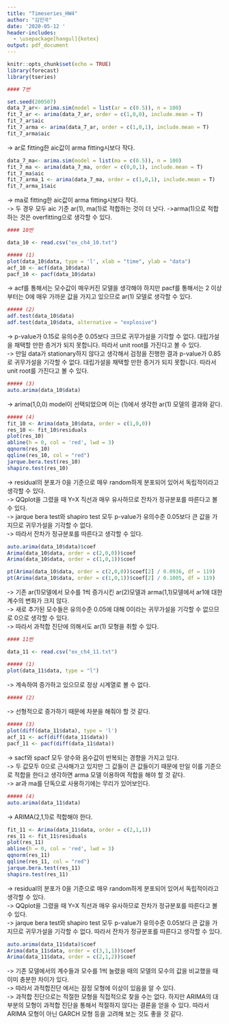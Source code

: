 ```yaml
---
title: "Timeseries_HW4"
author: "김민국"
date: '2020-05-12 '
header-includes:
  - \usepackage[hangul]{kotex}
output: pdf_document
---
```


```r
knitr::opts_chunk$set(echo = TRUE)
library(forecast)
library(tseries)
```

```r

#### 7번

set.seed(200507)
data_7_ar<- arima.sim(model = list(ar = c(0.5)), n = 100)
fit_7_ar <- arima(data_7_ar, order = c(1,0,0), include.mean = T)
fit_7_ar$aic
fit_7_arma <- arima(data_7_ar, order = c(1,0,1), include.mean = T)
fit_7_arma$aic
```
-> ar로 fitting한 aic값이 arma fitting시보다 작다.  

```r
data_7_ma<- arima.sim(model = list(ma = c(0.5)), n = 100)
fit_7_ma <- arima(data_7_ma, order = c(0,0,1), include.mean = T)
fit_7_ma$aic
fit_7_arma_1 <- arima(data_7_ma, order = c(1,0,1), include.mean = T)
fit_7_arma_1$aic
```
-> ma로 fitting한 aic값이 arma fitting시보다 작다.  
-> 두 경우 모두 aic 기준 ar(1), ma(1)로 적합하는 것이 더 낫다. 
->arma(1)으로 적합하는 것은 overfitting으로 생각할 수 있다.  

```r
#### 10번

data_10 <- read.csv("ex_ch4_10.txt")

##### (1)
plot(data_10$data, type = 'l', xlab = "time", ylab = "data")
acf_10 <- acf(data_10$data)
pacf_10 <- pacf(data_10$data)
```
-> acf를 통해서는 모수값이 매우커진 모델을 생각해야 하지만 pacf를 통해서는 2 이상부터는 0에 매우 가까운 값을 가지고 있으므로 ar(1) 모델로 생각할 수 있다.

```r
##### (2)
adf.test(data_10$data)
adf.test(data_10$data, alternative = "explosive")
```
-> p-value가 0.15로 유의수준 0.05보다 크므로 귀무가설을 기각할 수 없다. 대립가설을 채택할 만한 층거가 되지 못합니다. 따라서 unit root를 가진다고 볼 수 있다.  
-> 만일 data가 stationary하지 않다고 생각해서 검정을 진행한 결과 p-value가 0.85로 귀무가설을 기각할 수 없다. 대립가설을 채택할 만한 증거가 되지 못합니다. 따라서 unit root를 가진다고 볼 수 있다.  

```r
##### (3)
auto.arima(data_10$data)
```
-> arima(1,0,0) model이 선택되었으며 이는 (1)에서 생각한 ar(1) 모델의 결과와 같다.  

```r
##### (4)
fit_10 <- Arima(data_10$data, order = c(1,0,0))
res_10 <- fit_10$residuals
plot(res_10)
abline(h = 0, col = 'red', lwd = 3)
qqnorm(res_10)
qqline(res_10, col = "red")
jarque.bera.test(res_10)
shapiro.test(res_10)
```
-> residual의 분포가 0을 기준으로 매우 random하게 분포되어 있어서 독립적이라고 생각할 수 있다.  
-> QQplot을 그렸을 때 Y=X 직선과 매우 유사하므로 잔차가 정규분포를 따른다고 볼 수 있다.  
-> jarque bera test와 shapiro test 모두 p-value가 유의수준 0.05보다 큰 값을 가지므로 귀무가설을 기각할 수 없다.  
-> 따라서 잔차가 정규분포를 따른다고 생각할 수 있다.   

```r
auto.arima(data_10$data)$coef
Arima(data_10$data, order = c(2,0,0))$coef
Arima(data_10$data, order = c(1,0,1))$coef

pt(Arima(data_10$data, order = c(2,0,0))$coef[2] / 0.0936, df = 119)
pt(Arima(data_10$data, order = c(1,0,1))$coef[2] / 0.1005, df = 119)

```
-> 기존 ar(1)모델에서 모수를 1씩 증가시킨 ar(2)모델과 arma(1,1)모델에서 ar1애 대한 계수의 변화가 크지 않다.  
-> 새로 추가된 모수들은 유의수준 0.05에 대해 0이라는 귀무가설을 기각할 수 없으므로 0으로 생각할 수 있다.   
-> 따라서 과적합 진단에 의해서도 ar(1) 모형을 취할 수 있다.  

```r
#### 11번

data_11 <- read.csv("ex_ch4_11.txt")

##### (1)
plot(data_11$data, type = "l")
```
-> 계속하여 증가하고 있으므로 정상 시계열로 볼 수 없다.   

```r
##### (2)
```
-> 선형적으로 증가하기 때문에 차분을 해줘야 할 것 같다.  

```r
##### (3)
plot(diff(data_11$data), type = 'l')
acf_11 <- acf(diff(data_11$data))
pacf_11 <- pacf(diff(data_11$data))
```
-> sacf와 spacf 모두 양수와 음수값이 반복되는 경향을 가지고 있다.  
-> 두 값모두 0으로 근사해가고 있지만 그 값들이 큰 값들이기 때문에 만일 이를 기준으로 적합을 한다고 생각하면 arma 모델 이용하여 적합을 해야 할 것 같다.  
-> ar과 ma를 단독으로 사용하기에는 무리가 있어보인다.  

```r
##### (4)
auto.arima(data_11$data)
```
-> ARIMA(2,1,1)로 적합해야 한다.  

```r
fit_11 <- Arima(data_11$data, order = c(2,1,1))
res_11 <- fit_11$residuals           
plot(res_11)
abline(h = 0, col = 'red', lwd = 3)
qqnorm(res_11)
qqline(res_11, col = "red")
jarque.bera.test(res_11)
shapiro.test(res_11)
```
-> residual의 분포가 0을 기준으로 매우 random하게 분포되어 있어서 독립적이라고 생각할 수 있다.  
-> QQplot을 그렸을 때 Y=X 직선과 매우 유사하므로 잔차가 정규분포를 따른다고 볼 수 있다.  
-> jarque bera test와 shapiro test 모두 p-value가 유의수준 0.05보다 큰 값을 가지므로 귀무가설을 기각할 수 없다. 따라서 잔차가 정규분포를 따른다고 생각할 수 있다.   

```r
auto.arima(data_11$data)$coef
Arima(data_11$data, order = c(3,1,1))$coef
Arima(data_11$data, order = c(2,1,2))$coef
```
-> 기존 모델에서의 계수들과 모수를 1씩 늘렸을 때의 모델의 모수의 값을 비교했을 때 이미 충분한 차이가 있다.  
-> 따라서 과적합진단 에서는 잠정 모형에 이상이 있음을 알 수 있다.  
-> 과적합 진단으로는 적절한 모형을 직접적으로 찾을 수는 없다. 하지만 ARIMA의 대부분의 모형이 과적합 진단을 통해서 적절하지 않다는 결론을 얻을 수 있다. 따라서 ARIMA 모형이 아닌 GARCH 모형 등을 고려해 보는 것도 좋을 것 같다.  
 
